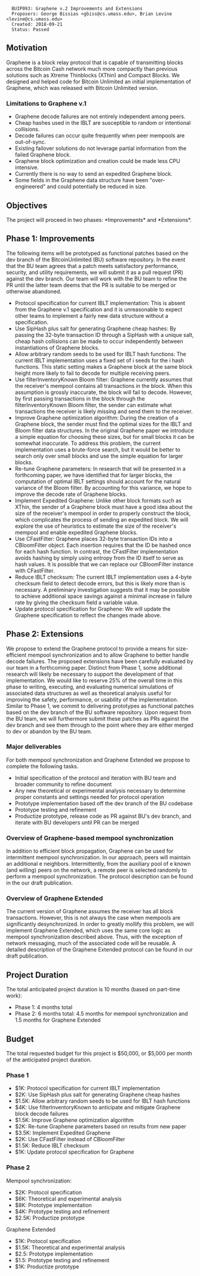 <pre>
  BUIP093: Graphene v.2 Improvements and Extensions
  Proposers: George Bissias <gbiss@cs.umass.edu>, Brian Levine <levine@cs.umass.edu>
  Created: 2018-09-21
  Status: Passed
</pre>

==Motivation==

Graphene is a block relay protocol that is capable of transmitting blocks across the Bitcoin Cash network much more compactly than previous solutions such as Xtreme Thinblocks (XThin) and Compact Blocks. We designed and helped code for Bitcoin Unlimited an initial implementation of Graphene, which was released with Bitcoin Unlimited version.

===Limitations to Graphene v.1===

* Graphene decode failures are not entirely independent among peers.
* Cheap hashes used in the IBLT are susceptible to random or intentional collisions.
* Decode failures can occur quite frequently when peer mempools are out-of-sync.
* Existing failover solutions do not leverage partial information from the failed Graphene block.
* Graphene block optimization and creation could be made less CPU intensive.
* Currently there is no way to send an expedited Graphene block.
* Some fields in the Graphene data structure have been "over-engineered" and could potentially be reduced in size.

==Objectives==
The project will proceed in two phases: *Improvements* and *Extensions*.

==Phase 1: Improvements==

The following items will be prototyped as functional patches based on the dev branch of the BitcoinUnlimited (BU) software repository. In the event that the BU team agrees that a patch meets satisfactory performance, security, and utility requirements, we will submit it as a pull request (PR) against the dev branch. Our team will work with the BU team to refine the PR until the latter team deems that the PR is suitable to be merged or otherwise abandoned.

* Protocol specification for current IBLT implementation: This is absent from the Graphene v.1 specification and it is unreasonable to expect other teams to implement a fairly new data structure without a specification.
* Use SipHash plus salt for generating Graphene cheap hashes: By passing the 32-byte transaction ID through a SipHash with a unique salt, cheap hash collisions can be made to occur independently between instantiations of Graphene blocks.
* Allow arbitrary random seeds to be used for IBLT hash functions: The current IBLT implementation uses a fixed set of i seeds for the i hash functions. This static setting makes a Graphene block at the same block height more likely to fail to decode for multiple receiving peers.
* Use filterInventoryKnown Bloom filter: Graphene currently assumes that the receiver's mempool contains all transactions in the block. When this assumption is grossly inaccurate, the block will fail to decode. However, by first passing transactions in the block through the filterInventoryKnown Bloom filter, the sender can estimate what transactions the receiver is likely missing and send them to the receiver.
* Improve Graphene optimization algorithm: During the creation of a Graphene block, the sender must find the optimal sizes for the IBLT and Bloom filter data structures. In the original Graphene paper we introduce a simple equation for choosing these sizes, but for small blocks it can be somewhat inaccurate. To address this problem, the current implementation uses a brute-force search, but it would be better to search only over small blocks and use the simple equation for larger blocks.
* Re-tune Graphene parameters: In research that will be presented in a forthcoming paper, we have identified that for larger blocks, the computation of optimal IBLT settings should account for the natural variance of the Bloom filter. By accounting for this variance, we hope to improve the decode rate of Graphene blocks.
* Implement Expedited Graphene: Unlike other block formats such as XThin, the sender of a Graphene block must have a good idea about the size of the receiver's mempool in order to properly construct the block, which complicates the process of sending an expedited block. We will explore the use of heuristics to estimate the size of the receiver's mempool and enable expedited Graphene blocks.
* Use CFastFilter: Graphene places 32-byte transaction IDs into a CBloomFilter object. Each insertion requires that the ID be hashed once for each hash function. In contrast, the CFastFilter implementation avoids hashing by simply using entropy from the ID itself to serve as hash values. It is possible that we can replace our CBloomFilter instance with CFastFilter.
* Reduce IBLT checksum: The current IBLT implementation uses a 4-byte checksum field to detect decode errors, but this is likely more than is necessary. A preliminary investigation suggests that it may be possible to achieve additional space savings against a minimal increase in failure rate by giving the checksum field a variable value.
* Update protocol specification for Graphene: We will update the Graphene specification to reflect the changes made above.

==Phase 2: Extensions==

We propose to extend the Graphene protocol to provide a means for size-efficient mempool synchronization and to allow Graphene to better handle decode failures. The proposed extensions have been carefully evaluated by our team in a forthcoming paper. Distinct from Phase 1, some additional research will likely be necessary to support the development of that implementation. We would like to reserve 25% of the overall time in this phase to writing, executing, and evaluating numerical simulations of associated data structures as well as theoretical analysis useful for improving the safety, performance, or usability of the implementation. Similar to Phase 1, we commit to delivering prototypes as functional patches based on the dev branch of the BU software repository. Upon request from the BU team, we will furthermore submit these patches as PRs against the dev branch and see them through to the point where they are either merged to dev or abandon by the BU team.

===Major deliverables===
For both mempool synchronization and Graphene Extended we propose to complete the following tasks.
* Initial specification of the protocol and iteration with BU team and broader community to refine document
* Any new theoretical or experimental analysis necessary to determine proper constants and settings needed for protocol operation
* Prototype implementation based off the dev branch of the BU codebase
* Prototype testing and refinement
* Productize prototype, release code as PR against BU's dev branch, and iterate with BU developers until PR can be merged

===Overview of Graphene-based mempool synchronization===
In addition to efficient block propagation, Graphene can be used for intermittent mempool synchronization. In our approach, peers will maintain an additional e neighbors. Intermittently, from the auxiliary pool of e known (and willing) peers on the network, a remote peer is selected randomly to perform a mempool synchronization. The protocol description can be found in the our draft publication.

===Overview of Graphene Extended===
The current version of Graphene assumes the receiver has all block transactions. However, this is not always the case when mempools are significantly desynchronized. In order to greatly mollify this problem, we will implement Graphene Extended, which uses the same core logic as mempool synchronization described above. Thus, with the exception of network messaging, much of the associated code will be reusable. A detailed description of the Graphene Extended protocol can be found in our draft publication.

==Project Duration==
The total anticipated project duration is 10 months (based on part-time work):

* Phase 1: 4 months total
* Phase 2: 6 months total: 4.5 months for mempool synchronization and 1.5 months for Graphene Extended

==Budget==

The total requested budget for this project is $50,000, or $5,000 per month of the anticipated project duration.

===Phase 1===
* $1K: Protocol specification for current IBLT implementation
* $2K: Use SipHash plus salt for generating Graphene cheap hashes
* $1.5K: Allow arbitrary random seeds to be used for IBLT hash functions
* $4K: Use filterInventoryKnown to anticipate and mitigate Graphene block decode failures
* $1.5K: Improve Graphene optimization algorithm
* $2K: Re-tune Graphene parameters based on results from new paper
* $3.5K: Implement Expedited Graphene
* $2K: Use CFastFilter instead of CBloomFilter
* $1.5K: Reduce IBLT checksum
* $1K: Update protocol specification for Graphene

===Phase 2===

Mempool synchronization:

* $2K: Protocol specification
* $6K: Theoretical and experimental analysis
* $8K: Prototype implementation
* $4K: Prototype testing and refinement
* $2.5K: Productize prototype

Graphene Extended
 
* $1K: Protocol specification
* $1.5K: Theoretical and experimental analysis
* $2.5: Prototype implementation
* $1.5: Prototype testing and refinement
* $1K: Productize prototype
